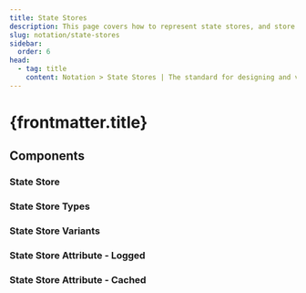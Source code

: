 ```yaml
---
title: State Stores
description: This page covers how to represent state stores, and store types like In-Memory, RocksDB, and LRU Cache, along with global and versioned store variants and logging and caching attributes.
slug: notation/state-stores
sidebar:
  order: 6
head:
  - tag: title
    content: Notation > State Stores | The standard for designing and visualising Kafka Streams Topologies
---
```



# {frontmatter.title}

## Components

### State Store
<LibraryComponent name="state-store" width={102} description="<b>State Store</b> is a local storage used in Kafka Streams to store and retrieve stateful information, allowing stateful operations like aggregations and joins."/>

### State Store Types
<LibraryComponent name="store-type-inmemory" width={97} description="<b>In-Memory Store</b> is a state store type that holds data in the application's memory, providing fast access but limited by memory size and volatility."/>

<LibraryComponent name="store-type-rocksdb" width={93} description="<b>RocksDB Store</b> is a persistent state store backed by RocksDB, enabling efficient storage and retrieval of large datasets on disk."/>

<LibraryComponent name="store-type-lrucache" width={103} description="<b>LRU Cache Store</b> is a state store type that uses an in-memory cache with a Least Recently Used (LRU) eviction policy, providing fast access with limited memory footprint."/>

### State Store Variants
<LibraryComponent name="store-variant-global" width={79} description="<b>Global Store</b> is a variant of state store that is replicated to all instances of the Kafka Streams application, allowing global access to state data across partitions."/>

<LibraryComponent name="store-variant-versioned" width={96} description="<b>Versioned Store</b> is a state store variant that maintains multiple versions of values over time, enabling access to historical state values for each key."/>

<LibraryComponent name="store-variant-read-only" width={98} description="<b>Read-Only Store</b> is a variant of state store that allows read access but prevents modifications, typically used in queryable state scenarios. (ref <a href='https://cwiki.apache.org/confluence/display/KAFKA/KIP-813%3A+Shareable+State+Stores' target='_blank'>KIP-813</a>)"/>

### State Store Attribute - Logged
<LibraryComponent name="store-attrib-logged" width={92} description="<b>Logged State Store</b> is a state store where changes are automatically logged to a Kafka <i>changelog</i> topic, enabling fault tolerance and recovery."/>

<LibraryComponent name="store-attrib-not-logged" width={121} description="<b>Non-Logged State Store</b> is a state store without Kafka-backed logging."/>

### State Store Attribute - Cached
<LibraryComponent name="store-attrib-cached" width={84} description="<b>Cached State Store</b> is a state store with an in-memory write buffer. Updates to the state store are buffered and only flushed to disk (when using RocksDB) and changelog topic (when logging enabled) on buffer overflow or when offsets are committed."/>

<LibraryComponent name="store-attrib-not-cached" width={114} description="<b>Non-Cached State Store</b> is a state store that does not buffer, essentially flushes and forwards immediatly after processing."/>

